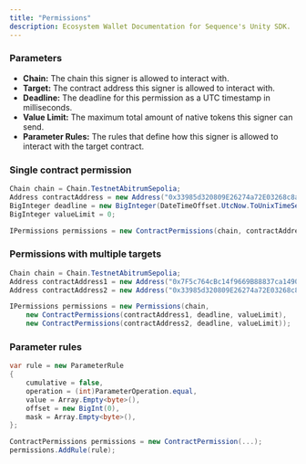 ---
title: "Permissions"
description: Ecosystem Wallet Documentation for Sequence's Unity SDK.
---

### Parameters

- **Chain:** The chain this signer is allowed to interact with.
- **Target:** The contract address this signer is allowed to interact with.
- **Deadline:** The deadline for this permission as a UTC timestamp in milliseconds.
- **Value Limit:** The maximum total amount of native tokens this signer can send.
- **Parameter Rules:** The rules that define how this signer is allowed to interact with the target contract.

### Single contract permission

```csharp
Chain chain = Chain.TestnetAbitrumSepolia;
Address contractAddress = new Address("0x33985d320809E26274a72E03268c8a29927Bc6dA");
BigInteger deadline = new BigInteger(DateTimeOffset.UtcNow.ToUnixTimeSeconds() * 1000 + 1000 * 60 * 5000);
BigInteger valueLimit = 0;

IPermissions permissions = new ContractPermissions(chain, contractAddress, deadline, valueLimit);
```

### Permissions with multiple targets

```csharp
Chain chain = Chain.TestnetAbitrumSepolia;
Address contractAddress1 = new Address("0x7F5c764cBc14f9669B88837ca1490cCa17c31607");
Address contractAddress2 = new Address("0x33985d320809E26274a72E03268c8a29927Bc6dA");

IPermissions permissions = new Permissions(chain,
    new ContractPermissions(contractAddress1, deadline, valueLimit),
    new ContractPermissions(contractAddress2, deadline, valueLimit));
```

### Parameter rules

```csharp
var rule = new ParameterRule
{
    cumulative = false,
    operation = (int)ParameterOperation.equal,
    value = Array.Empty<byte>(),
    offset = new BigInt(0),
    mask = Array.Empty<byte>(),
};

ContractPermissions permissions = new ContractPermission(...);
permissions.AddRule(rule);
```
